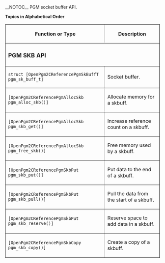 __NOTOC__
PGM socket buffer API.

'''Topics in Alphabetical Order'''

<table border="1" cellpadding="5" cellspacing="0">
<tr>
<th>Function or Type</th>
<th>Description</th>
</tr>
<tr>
<td colspan="2"><h3>PGM SKB API</h3></td>
</tr><tr>
<td><tt>struct [OpenPgm2CReferencePgmSkBuffT pgm_sk_buff_t]</tt></td>
<td>Socket buffer.</td>
</tr><tr>
<td><tt>[OpenPgm2CReferencePgmAllocSkb pgm_alloc_skb()]</tt></td>
<td>Allocate memory for a skbuff.</td>
</tr><tr>
<td><tt>[OpenPgm2CReferencePgmAllocSkb pgm_skb_get()]</tt></td>
<td>Increase reference count on a skbuff.</td>
</tr><tr>
<td><tt>[OpenPgm2CReferencePgmAllocSkb pgm_free_skb()]</tt></td>
<td>Free memory used by a skbuff.</td>
</tr><tr>
<td><tt>[OpenPgm2CReferencePgmSkbPut pgm_skb_put()]</tt></td>
<td>Put data to the end of a skbuff.</td>
</tr><tr>
<td><tt>[OpenPgm2CReferencePgmSkbPut pgm_skb_pull()]</tt></td>
<td>Pull the data from the start of a skbuff.</td>
</tr><tr>
<td><tt>[OpenPgm2CReferencePgmSkbPut pgm_skb_reserve()]</tt></td>
<td>Reserve space to add data in a skbuff.</td>
</tr><tr>
<td><tt>[OpenPgm2CReferencePgmSkbCopy pgm_skb_copy()]</tt></td>
<td>Create a copy of a skbuff.</td>
</tr>
</table>


